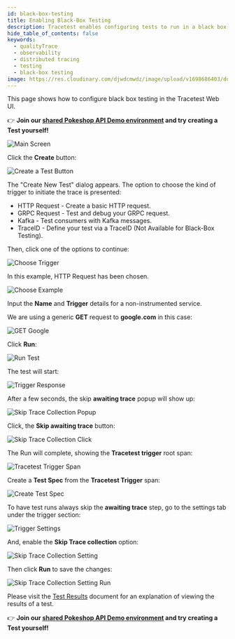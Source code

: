```yaml
---
id: black-box-testing
title: Enabling Black-Box Testing
description: Tracetest enables configuring tests to run in a black box environment visually in the Tracetest Web UI.
hide_table_of_contents: false
keywords:
  - qualityTrace
  - observability
  - distributed tracing
  - testing
  - black-box testing
image: https://res.cloudinary.com/djwdcmwdz/image/upload/v1698686403/docs/Blog_Thumbnail_14_rsvkmo.jpg
---
```


This page shows how to configure black box testing in the Tracetest Web UI.

👉 **Join our [shared Pokeshop API Demo environment](https://app.qualityTrace.io/organizations/ttorg_2179a9cd8ba8dfa5/invites/invite_760904a64b4b9dc9/accept) and try creating a Test yourself!**

![Main Screen](../img/main-screen-0.14.png)

Click the **Create** button:

![Create a Test Button](../img/create-test-button-0.14.png)

The "Create New Test" dialog appears.
The option to choose the kind of trigger to initiate the trace is presented:

- HTTP Request - Create a basic HTTP request.
- GRPC Request - Test and debug your GRPC request.
- Kafka - Test consumers with Kafka messages.
- TraceID - Define your test via a TraceID (Not Available for Black-Box Testing).

Then, click one of the options to continue:

![Choose Trigger](../img/choose-trigger-0.14.png)

In this example, HTTP Request has been chosen.

![Choose Example](../img/choose-example-0.14.png)

Input the **Name** and **Trigger** details for a non-instrumented service.

We are using a generic **GET** request to **google.com** in this case:

![GET Google](https://res.cloudinary.com/djwdcmwdz/image/upload/v1710421106/docs/black-box-google-0.14_kzqzyn.png)

Click **Run**:

![Run Test](https://res.cloudinary.com/djwdcmwdz/image/upload/v1710421107/docs/black-box-google-run-0.14_wymqzx.png)

The test will start:

![Trigger Response](https://res.cloudinary.com/djwdcmwdz/image/upload/v1710421111/docs/black-box-google-response-0.14_hgdrau.png)

After a few seconds, the skip **awaiting trace** popup will show up:

![Skip Trace Collection Popup](https://res.cloudinary.com/djwdcmwdz/image/upload/v1710421107/docs/black-box-popup-0.14_uaylpf.png)

Click, the  **Skip awaiting trace** button:

![Skip Trace Collection Click](https://res.cloudinary.com/djwdcmwdz/image/upload/v1710421108/docs/black-box-popup-click-0.14_egcqpx.png)

The Run will complete, showing the **Tracetest trigger** root span:

![Tracetest Trigger Span](https://res.cloudinary.com/djwdcmwdz/image/upload/v1710421107/docs/black-box-test-tab-0.14_zcjq4k.png)

Create a **Test Spec** from the **Tracetest Trigger** span:

![Create Test Spec](https://res.cloudinary.com/djwdcmwdz/image/upload/v1710421655/docs/black-box-create-spec-0.14_ffvmaf-ezgif.com-optimize_u7hwnf.gif)

To have test runs always skip the **awaiting trace** step, go to the settings tab under the trigger section:

![Trigger Settings](https://res.cloudinary.com/djwdcmwdz/image/upload/v1710421108/docs/black-box-settings-0.14_eczjle.png)

And, enable the **Skip Trace collection** option:

![Skip Trace Collection Setting](https://res.cloudinary.com/djwdcmwdz/image/upload/v1710421109/docs/black-box-skip-settings-0.14_lg4wfp.png)

Then click **Run** to save the changes:

![Skip Trace Collection Setting Run](https://res.cloudinary.com/djwdcmwdz/image/upload/v1710421110/docs/black-box-skip-settings-run-0.14_geyzjt.png)

Please visit the [Test Results](/web-ui/test-results) document for an explanation of viewing the results of a test.

👉 **Join our [shared Pokeshop API Demo environment](https://app.qualityTrace.io/organizations/ttorg_2179a9cd8ba8dfa5/invites/invite_760904a64b4b9dc9/accept) and try creating a Test yourself!**
